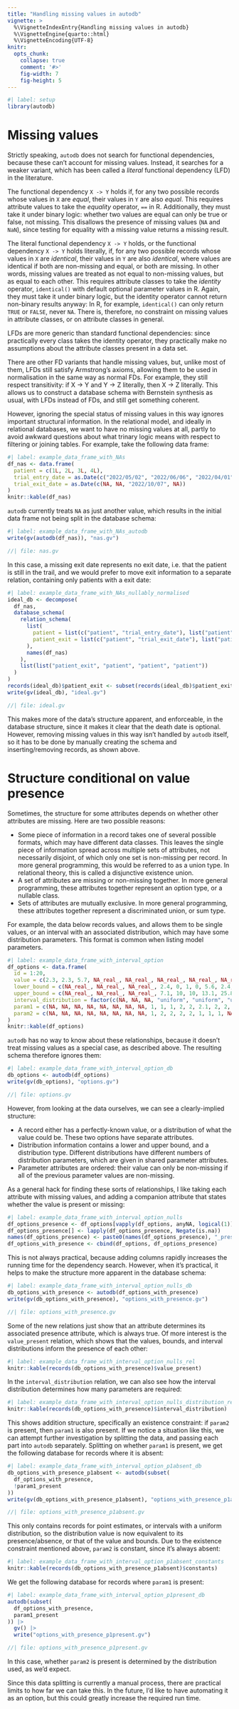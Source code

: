 ```yaml
---
title: "Handling missing values in autodb"
vignette: >
  %\VignetteIndexEntry{Handling missing values in autodb}
  %\VignetteEngine{quarto::html}
  %\VignetteEncoding{UTF-8}
knitr:
  opts_chunk:
    collapse: true
    comment: '#>'
    fig-width: 7
    fig-height: 5
---
```


```r
#| label: setup
library(autodb)
```

# Missing values

Strictly speaking, `autodb` does not search for functional dependencies, because these can't account for missing values. Instead, it searches for a weaker variant, which has been called a *literal* functional dependency (LFD) in the literature.

The functional dependency `X -> Y` holds if, for any two possible records whose values in `X` are *equal*, their values in `Y` are also *equal*. This requires attribute values to take the *equality* operator, `==` in R. Additionally, they must take it under binary logic: whether two values are equal can only be true or false, not missing. This disallows the presence of missing values (`NA` and `NaN`), since testing for equality with a missing value returns a missing result.

The literal functional dependency `X -> Y` holds, or the functional dependency `X -> Y` holds literally, if, for any two possible records whose values in `X` are *identical*, their values in `Y` are also *identical*, where values are identical if both are non-missing and equal, or both are missing. In other words, missing values are treated as not equal to non-missing values, but as equal to each other. This requires attribute classes to take the *identity* operator, `identical()` with default optional parameter values in R. Again, they must take it under binary logic, but the identity operator cannot return non-binary results anyway: In R, for example, `identical()` can only return `TRUE` or `FALSE`, never `NA`. There is, therefore, no constraint on missing values in attribute classes, or on attribute classes in general.

LFDs are more generic than standard functional dependencies: since practically every class takes the identity operator, they practically make no assumptions about the attribute classes present in a data set. 

There are other FD variants that handle missing values, but, unlike most of them, LFDs still satisfy Armstrong's axioms, allowing them to be used in normalisation in the same way as normal FDs. For example, they still respect transitivity: if X -> Y and Y -> Z literally, then X -> Z literally. This allows us to construct a database schema with Bernstein synthesis as usual, with LFDs instead of FDs, and still get something coherent.

However, ignoring the special status of missing values in this way ignores important structural information. In the relational model, and ideally in relational databases, we want to have no missing values at all, partly to avoid awkward questions about what trinary logic means with respect to filtering or joining tables. For example, take the following data frame:

```r
#| label: example_data_frame_with_NAs
df_nas <- data.frame(
  patient = c(1L, 2L, 3L, 4L),
  trial_entry_date = as.Date(c("2022/05/02", "2022/06/06", "2022/04/01", "2022/03/19")),
  trial_exit_date = as.Date(c(NA, NA, "2022/10/07", NA))
)
knitr::kable(df_nas)
```

`autodb` currently treats `NA` as just another value, which results in the initial data frame not being split in the database schema:

```r
#| label: example_data_frame_with_NAs_autodb
write(gv(autodb(df_nas)), "nas.gv")
```

```dot
//| file: nas.gv
```

In this case, a missing exit date represents no exit date, i.e. that the patient is still in the trail, and we would prefer to move exit information to a separate relation, containing only patients with a exit date:

```r
#| label: example_data_frame_with_NAs_nullably_normalised
ideal_db <- decompose(
  df_nas,
  database_schema(
    relation_schema(
      list(
        patient = list(c("patient", "trial_entry_date"), list("patient")),
        patient_exit = list(c("patient", "trial_exit_date"), list("patient"))
      ),
      names(df_nas)
    ),
    list(list("patient_exit", "patient", "patient", "patient"))
  )
)
records(ideal_db)$patient_exit <- subset(records(ideal_db)$patient_exit, !is.na(trial_exit_date))
write(gv(ideal_db), "ideal.gv")
```

```dot
//| file: ideal.gv
```

This makes more of the data's structure apparent, and enforceable, in the database structure, since it makes it clear that the death date is optional. However, removing missing values in this way isn't handled by `autodb` itself, so it has to be done by manually creating the schema and inserting/removing records, as shown above.

# Structure conditional on value presence

Sometimes, the structure for some attributes depends on whether other attributes are missing. Here are two possible reasons:

- Some piece of information in a record takes one of several possible formats, which may have different data classes. This leaves the single piece of information spread across multiple sets of attributes, not necessarily disjoint, of which only one set is non-missing per record. In more general programming, this would be referred to as a union type. In relational theory, this is called a disjunctive existence union.
- A set of attributes are missing or non-missing together. In more general programming, these attributes together represent an option type, or a nullable class.
- Sets of attributes are mutually exclusive. In more general programming, these attributes together represent a discriminated union, or sum type.

For example, the data below records values, and allows them to be single values, or an interval with an associated distribution, which may have some distribution parameters. This format is common when listing model parameters.

```r
#| label: example_data_frame_with_interval_option
df_options <- data.frame(
  id = 1:20,
  value = c(2.3, 2.3, 5.7, NA_real_, NA_real_, NA_real_, NA_real_, NA_real_, NA_real_, NA_real_, NA_real_, NA_real_, NA_real_, NA_real_, NA_real_, NA_real_, NA_real_, NA_real_, NA_real_, NA_real_),
  lower_bound = c(NA_real_, NA_real_, NA_real_, 2.4, 0, 1, 0, 5.6, 2.4, 5.3, 5.3, 2.4, 2.4, 2.4, 2.4, 2.4, 2.4, 2.4, 5.6, 2.4),
  upper_bound = c(NA_real_, NA_real_, NA_real_, 7.1, 10, 10, 13.1, 25.8, 10, 13.1, 10, 25.8, 25.8, 25.8, 25.8,13.1, 13.1, 25.8, 25.8, 25.8),
  interval_distribution = factor(c(NA, NA, NA, "uniform", "uniform", "uniform", "uniform", "uniform", "Beta", "Beta", "Beta", "Beta", "Kumaraswamy", "Kumaraswamy", "Kumaraswamy", "Kumaraswamy", "PERT", "PERT", "PERT", "PERT")),
  param1 = c(NA, NA, NA, NA, NA, NA, NA, NA, 1, 1, 1, 2, 2, 2.1, 2, 2, 2, 1, 2, 2),
  param2 = c(NA, NA, NA, NA, NA, NA, NA, NA, 1, 2, 2, 2, 2, 1, 1, 1, NA, NA, NA, NA)
)
knitr::kable(df_options)
```

`autodb` has no way to know about these relationships, because it doesn't treat missing values as a special case, as described above. The resulting schema therefore ignores them:

```r
#| label: example_data_frame_with_interval_option_db
db_options <- autodb(df_options)
write(gv(db_options), "options.gv")
```

```dot
//| file: options.gv
```

However, from looking at the data ourselves, we can see a clearly-implied structure:

- A record either has a perfectly-known value, or a distribution of what the value could be. These two options have separate attributes.
- Distribution information contains a lower and upper bound, and a distribution type. Different distributions have different numbers of distribution parameters, which are given in shared parameter attributes.
- Parameter attributes are ordered: their value can only be non-missing if all of the previous parameter values are non-missing.

As a general hack for finding these sorts of relationships, I like taking each attribute with missing values, and adding a companion attribute that states whether the value is present or missing:

```r
#| label: example_data_frame_with_interval_option_nulls
df_options_presence <- df_options[vapply(df_options, anyNA, logical(1))]
df_options_presence[] <- lapply(df_options_presence, Negate(is.na))
names(df_options_presence) <- paste0(names(df_options_presence), "_present")
df_options_with_presence <- cbind(df_options, df_options_presence)
```

This is not always practical, because adding columns rapidly increases the running time for the dependency search. However, when it's practical, it helps to make the structure more apparent in the database schema:

```r
#| label: example_data_frame_with_interval_option_nulls_db
db_options_with_presence <- autodb(df_options_with_presence)
write(gv(db_options_with_presence), "options_with_presence.gv")
```

```dot
//| file: options_with_presence.gv
```

Some of the new relations just show that an attribute determines its associated presence attribute, which is always true. Of more interest is the `value_present` relation, which shows that the values, bounds, and interval distributions inform the presence of each other:

```r
#| label: example_data_frame_with_interval_option_nulls_rel
knitr::kable(records(db_options_with_presence)$value_present)
```

In the `interval_distribution` relation, we can also see how the interval distribution determines how many parameters are required:

```r
#| label: example_data_frame_with_interval_option_nulls_distribution_rel
knitr::kable(records(db_options_with_presence)$interval_distribution)
```

This shows addition structure, specifically an existence constraint: if `param2` is present, then `param1` is also present. If we notice a situation like this, we can attempt further investigation by splitting the data, and passing each part into `autodb` separately. Splitting on whether `param1` is present, we get the following database for records where it is absent:

```r
#| label: example_data_frame_with_interval_option_p1absent_db
db_options_with_presence_p1absent <- autodb(subset(
  df_options_with_presence,
  !param1_present
))
write(gv(db_options_with_presence_p1absent), "options_with_presence_p1absent.gv")
```

```dot
//| file: options_with_presence_p1absent.gv
```

This only contains records for point estimates, or intervals with a uniform distribution, so the distribution value is now equivalent to its presence/absence, or that of the value and bounds. Due to the existence constraint mentioned above, `param2` is constant, since it's always absent:

```r
#| label: example_data_frame_with_interval_option_p1absent_constants
knitr::kable(records(db_options_with_presence_p1absent)$constants)
```

We get the following database for records where `param1` is present:

```r
#| label: example_data_frame_with_interval_option_p1present_db
autodb(subset(
  df_options_with_presence,
  param1_present
)) |>
  gv() |>
  write("options_with_presence_p1present.gv")
```

```dot
//| file: options_with_presence_p1present.gv
```

In this case, whether `param2` is present is determined by the distribution used, as we'd expect.

Since this data splitting is currently a manual process, there are practical limits to how far we can take this. In the future, I'd like to have automating it as an option, but this could greatly increase the required run time.
